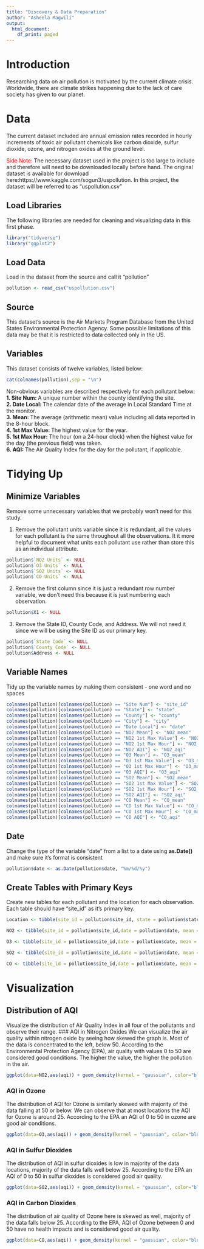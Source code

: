 ```yaml
---
title: "Discovery & Data Preparation"
author: "Asheela Magwili"
output:
  html_document:
    df_print: paged
---
```


# **Introduction**
Researching data on air pollution is motivated by the current climate crisis. Worldwide, there are climate strikes happening due to the lack of care society has given to our planet. 

# **Data**
The current dataset included are annual emission rates recorded in hourly increments of toxic air pollutant chemicals like carbon dioxide, sulfur dioxide, ozone, and nitrogen oxides at the ground level.

<span style="color:red">Side Note:</span>
The necessary dataset used in the project is too large to include and therefore will need to be downloaded locally before hand. The original dataset is available for download here:https://www.kaggle.com/sogun3/uspollution. In this project, the dataset will be referred to as "uspollution.csv"

## Load Libraries
The following libraries are needed for cleaning and visualizing data in this first phase.
```r
library("tidyverse")
library("ggplot2")
```

## Load Data
Load in the dataset from the source and call it "pollution"
```r
pollution <- read_csv("uspollution.csv")
```

## Source
This dataset's source is the Air Markets Program Database from the United States Environmental Protection Agency. Some possible limitations of this data may be that it is restricted to data collected only in the US.

## Variables

This dataset consists of twelve variables, listed below:
```r
cat(colnames(pollution),sep = "\n")
```

Non-obvious variables are described respectively for each pollutant below:                 
**1. Site Num: ** A unique number within the county identifying the site.                 
**2. Date Local: ** The calendar date of the average in Local Standard Time at the monitor.                 
**3. Mean: ** The average (arithmetic mean) value including all data reported in the 8-hour block.                 
**4. 1st Max Value: ** The highest value for the year.                 
**5. 1st Max Hour: ** The hour (on a 24-hour clock) when the highest value for the day (the previous field) was taken.                 
**6. AQI: ** The Air Quality Index for the day for the pollutant, if applicable.

# **Tidying Up**
## Minimize Variables
Remove some unnecessary variables that we probably won't need for this study.

1. Remove the pollutant units variable since it is redundant, all the values for each pollutant is the same throughout all the observations. It it more helpful to document what units each pollutant use rather than store this as an individual attribute.
```r
pollution$`NO2 Units` <- NULL
pollution$`O3 Units` <- NULL
pollution$`SO2 Units` <- NULL
pollution$`CO Units` <- NULL
```

2. Remove the first column since it is just a redundant row number variable, we don't need this because it is just numbering each observation.
```r
pollution$X1 <- NULL
```

3. Remove the State ID, County Code, and Address. We will not need it since we will be using the Site ID as our primary key.
```r
pollution$`State Code` <- NULL
pollution$`County Code` <- NULL
pollution$Address <- NULL
```

## Variable Names
Tidy up the variable names by making them consistent - one word and no spaces

```r
colnames(pollution)[colnames(pollution) == "Site Num"] <- "site_id"
colnames(pollution)[colnames(pollution) == "State"] <- "state"
colnames(pollution)[colnames(pollution) == "County"] <- "county"
colnames(pollution)[colnames(pollution) == "City"] <- "city"
colnames(pollution)[colnames(pollution) == "Date Local"] <- "date"
colnames(pollution)[colnames(pollution) == "NO2 Mean"] <- "NO2_mean"
colnames(pollution)[colnames(pollution) == "NO2 1st Max Value"] <- "NO2_max_value"
colnames(pollution)[colnames(pollution) == "NO2 1st Max Hour"] <- "NO2_max_hour"
colnames(pollution)[colnames(pollution) == "NO2 AQI"] <- "NO2_aqi"
colnames(pollution)[colnames(pollution) == "O3 Mean"] <- "O3_mean"
colnames(pollution)[colnames(pollution) == "O3 1st Max Value"] <- "O3_max_value"
colnames(pollution)[colnames(pollution) == "O3 1st Max Hour"] <- "O3_max_hour"
colnames(pollution)[colnames(pollution) == "O3 AQI"] <- "O3_aqi"
colnames(pollution)[colnames(pollution) == "SO2 Mean"] <- "SO2_mean"
colnames(pollution)[colnames(pollution) == "SO2 1st Max Value"] <- "SO2_max_value"
colnames(pollution)[colnames(pollution) == "SO2 1st Max Hour"] <- "SO2_max_hour"
colnames(pollution)[colnames(pollution) == "SO2 AQI"] <- "SO2_aqi"
colnames(pollution)[colnames(pollution) == "CO Mean"] <- "CO_mean"
colnames(pollution)[colnames(pollution) == "CO 1st Max Value"] <- "CO_max_value"
colnames(pollution)[colnames(pollution) == "CO 1st Max Hour"] <- "CO_max_hour"
colnames(pollution)[colnames(pollution) == "CO AQI"] <- "CO_aqi"
```

## Date
Change the type of the variable "date" from a list to a date using **as.Date()** and make sure it's format is consistent
```r
pollution$date <- as.Date(pollution$date, "%m/%d/%y")
```

## Create Tables with Primary Keys
Create new tables for each pollutant and the location for each observation. Each table should have "site_id" as it's primary key.
```r
Location <- tibble(site_id = pollution$site_id, state = pollution$state, county = pollution$county, city = pollution$city, date = pollution$date)

NO2 <- tibble(site_id = pollution$site_id,date = pollution$date, mean = pollution$NO2_mean, max_value = pollution$NO2_max_value, max_hour = pollution$NO2_max_hour, aqi = pollution$NO2_aqi)

O3 <- tibble(site_id = pollution$site_id,date = pollution$date, mean = pollution$O3_mean, max_value = pollution$O3_max_value, max_hour = pollution$O3_max_hour, aqi = pollution$O3_aqi)

SO2 <- tibble(site_id = pollution$site_id,date = pollution$date, mean = pollution$SO2_mean, max_value = pollution$SO2_max_value, max_hour = pollution$SO2_max_hour, aqi = pollution$SO2_aqi)

CO <- tibble(site_id = pollution$site_id,date = pollution$date, mean = pollution$CO_mean, max_value = pollution$CO_max_value, max_hour = pollution$CO_max_hour, aqi = pollution$CO_aqi)
```

# **Visualization**
## Distribution of AQI
Visualize the distribution of Air Quality Index in all four of the pollutants and observe their range.
### AQI in Nitrogen Oxides
We can visualize the air quality within nitrogen oxide by seeing how skewed the graph is. Most of the data is concentrated to the left, below 50. According to the Environmental Protection Agency (EPA), air quality with values 0 to 50 are considered good conditions. The higher the value, the higher the pollution in the air.
```r
ggplot(data=NO2,aes(aqi)) + geom_density(kernel = "gaussian", color="blue") + labs(title="Distribution of Air Quality in Nitrogen Oxides",x="Air Quality Index",y="Density")
```

### AQI in Ozone
The distribution of AQI for Ozone is similarly skewed with majority of the data falling at 50 or below. We can observe that at most locations the AQI for Ozone is around 25. According to the EPA an AQI of 0 to 50 in ozone are good air conditions.
```r
ggplot(data=O3,aes(aqi)) + geom_density(kernel = "gaussian", color="blue") + labs(title="Distribution of Air Quality in the Ozone",x="Air Quality Index",y="Density")
```

### AQI in Sulfur Dioxides
The distribution of AQI in sulfur dioxides is low in majority of the data locations, majority of the data falls well below 25. According to the EPA an AQI of 0 to 50 in sulfur dioxides is considered good air quality.
```r
ggplot(data=SO2,aes(aqi)) + geom_density(kernel = "gaussian", color="blue") + labs(title="Distribution of Air Quality in the Ozone",x="Air Quality Index",y="Density")
```

### AQI in Carbon Dioxides
The distribution of air quality of Ozone here is skewed as well, majority of the data falls below 25. According to the EPA, AQI of Ozone between 0 and 50 have no health impacts and is considered good air quality.
```r
ggplot(data=CO,aes(aqi)) + geom_density(kernel = "gaussian", color="blue") + labs(title="Distribution of Air Quality in the Ozone",x="Air Quality Index",y="Density")
```

